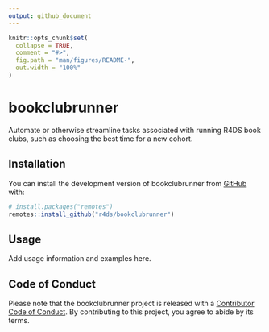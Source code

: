 ```yaml
---
output: github_document
---
```


<!-- README.md is generated from README.Rmd. Please edit that file -->

```r
knitr::opts_chunk$set(
  collapse = TRUE,
  comment = "#>",
  fig.path = "man/figures/README-",
  out.width = "100%"
)
```

# bookclubrunner

<!-- badges: start -->
<!-- badges: end -->

Automate or otherwise streamline tasks associated with running R4DS book clubs, such as choosing the best time for a new cohort.

## Installation

You can install the development version of bookclubrunner from [GitHub](https://github.com/) with:

``` r
# install.packages("remotes")
remotes::install_github("r4ds/bookclubrunner")
```

## Usage

Add usage information and examples here.

## Code of Conduct

Please note that the bookclubrunner project is released with a [Contributor Code of Conduct](https://r4ds.github.io/bookclubrunner/CODE_OF_CONDUCT.html). By contributing to this project, you agree to abide by its terms.
